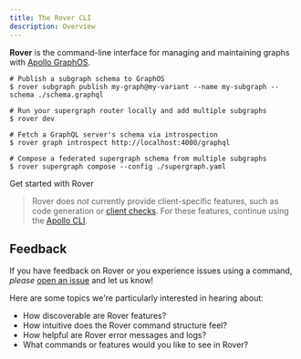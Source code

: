 ```yaml
---
title: The Rover CLI
description: Overview
---
```


**Rover** is the command-line interface for managing and maintaining graphs with [Apollo GraphOS](/graphos/).

```shell title="Example commands"
# Publish a subgraph schema to GraphOS
$ rover subgraph publish my-graph@my-variant --name my-subgraph --schema ./schema.graphql

# Run your supergraph router locally and add multiple subgraphs
$ rover dev

# Fetch a GraphQL server's schema via introspection
$ rover graph introspect http://localhost:4000/graphql

# Compose a federated supergraph schema from multiple subgraphs
$ rover supergraph compose --config ./supergraph.yaml
```

<p>
  <ButtonLink
    size="lg"
    colorScheme="indigo"
    href="./getting-started"
  >
    Get started with Rover
  </ButtonLink>
</p>

> Rover does _not_ currently provide client-specific features, such as code generation or [client checks](./validating-client-operations). For these features, continue using the [Apollo CLI](/devtools/cli/).

## Feedback

If you have feedback on Rover or you experience issues using a command, _please_ [open an issue](https://github.com/apollographql/rover/issues/new/choose) and let us know!

Here are some topics we're particularly interested in hearing about:

* How discoverable are Rover features?
* How intuitive does the Rover command structure feel?
* How helpful are Rover error messages and logs?
* What commands or features would you like to see in Rover?
